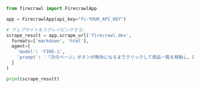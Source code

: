 ```python Python
from firecrawl import FirecrawlApp

app = FirecrawlApp(api_key="fc-YOUR_API_KEY")

# ウェブサイトをスクレイピングする:
scrape_result = app.scrape_url('firecrawl.dev',
  formats=['markdown', 'html'],
  agent={
    'model': 'FIRE-1',
    'prompt': '「次のページ」ボタンが無効になるまでクリックして商品一覧を移動し、各ページをスクレイピングしてください。'
  }
)

print(scrape_result)
```
